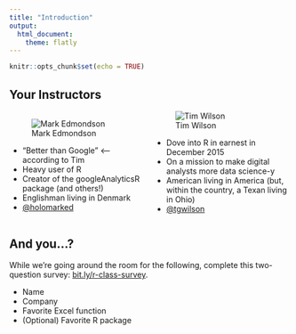```yaml
---
title: "Introduction"
output: 
  html_document:
    theme: flatly
---
```


```r
knitr::opts_chunk$set(echo = TRUE)
```

<style>
  .col2 {
    columns: 2 200px;         /* number of columns and width in pixels*/
    -webkit-columns: 2 200px; /* chrome, safari */
    -moz-columns: 2 200px;    /* firefox */
  }
  .col3 {
    columns: 3 100px;
    -webkit-columns: 3 100px;
    -moz-columns: 3 100px;
  }
</style>

## Your Instructors

<div class="col2">

<div>
![Mark Edmondson](images/edmondsonHead.jpg)

* "Better than Google" <-- according to Tim
* Heavy user of R
* Creator of the googleAnalyticsR package (and others!)
* Englishman living in Denmark
* <a href="http://twitter.com/holomarked" target=_blank>@holomarked</a>
</div>
<div>
![Tim Wilson](images/wilsonHead.jpg)

* Dove into R in earnest in December 2015
* On a mission to make digital analysts more data science-y
* American living in America (but, within the country, a Texan living in Ohio)
* <a href="http://twitter.com/tgwilson" target=_blank>@tgwilson</a>

</div>
</div>

## And you...?

While we're going around the room for the following, complete this two-question survey: [bit.ly/r-class-survey](http://bit.ly/r-class-survey).

* Name
* Company
* Favorite Excel function
* (Optional) Favorite R package
